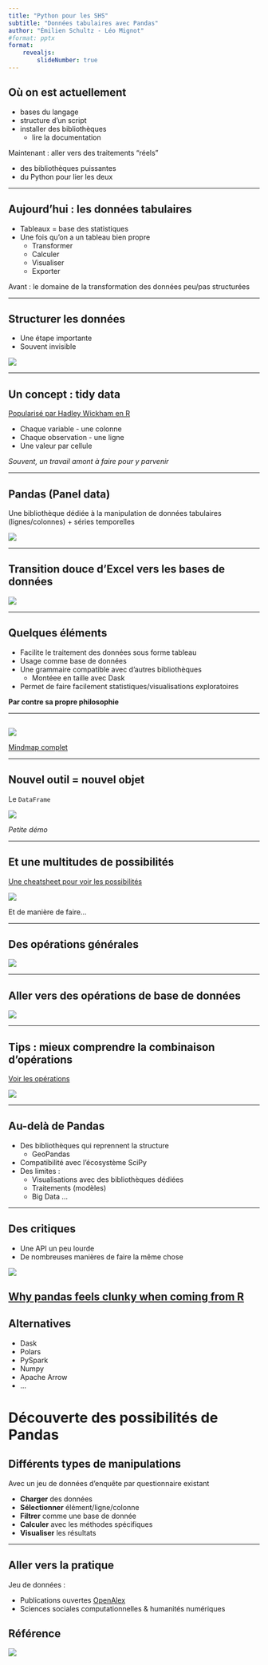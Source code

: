 ```yaml
---
title: "Python pour les SHS"
subtitle: "Données tabulaires avec Pandas"
author: "Émilien Schultz - Léo Mignot"
#format: pptx
format:
    revealjs:
        slideNumber: true
---
```


## Où on est actuellement

- bases du langage
- structure d'un script
- installer des bibliothèques
    - lire la documentation

Maintenant : aller vers des traitements "réels"

- des bibliothèques puissantes
- du Python pour lier les deux


---

## Aujourd'hui : les données tabulaires

- Tableaux = base des statistiques
- Une fois qu'on a un tableau bien propre
    - Transformer
    - Calculer
    - Visualiser
    - Exporter

Avant : le domaine de la transformation des données peu/pas structurées

---

## Structurer les données

- Une étape importante
- Souvent invisible

![](./img/data_pipeline.png){fig-align="center"}

---

## Un concept : tidy data

[Popularisé par Hadley Wickham en R](https://vita.had.co.nz/papers/tidy-data.pdf)

- Chaque variable - une colonne
- Chaque observation - une ligne
- Une valeur par cellule

*Souvent, un travail amont à faire pour y parvenir*


---

## Pandas (Panel data)

Une bibliothèque dédiée à la manipulation de données tabulaires (lignes/colonnes) + séries temporelles

![](./img/statspandas.png){fig-align="center"}

---

## Transition douce d'Excel vers les bases de données

![](./img/pandas.jpg){fig-align="center"}

---

## Quelques éléments

- Facilite le traitement des données sous forme tableau
- Usage comme base de données
- Une grammaire compatible avec d'autres bibliothèques
    - Montéee en taille avec Dask
- Permet de faire facilement statistiques/visualisations exploratoires

**Par contre sa propre philosophie**

---

##

![](./img/pandasfunctions.png){fig-align="center"}

[Mindmap complet](https://xmind.ai/share/ugVH30g4)


---

## Nouvel outil = nouvel objet

Le `DataFrame`

![](./img/df.png){fig-align="center"}

*Petite démo*

---

## Et une multitudes de possibilités

[Une cheatsheet pour voir les possibilités](https://pandas.pydata.org/Pandas_Cheat_Sheet.pdf)

![](./img/pandascheatsheet.png){fig-align="center"}

Et de manière de faire...

---

## Des opérations générales

![](./img/pandascompare.png){fig-align="center"}


---

## Aller vers des opérations de base de données

![](./img/join2.png){fig-align="center"}




---


## Tips : mieux comprendre la combinaison d'opérations

[Voir les opérations](https://pandastutor.com/)

![](./img/pandastutor.png){fig-align="center"}


---


## Au-delà de Pandas

- Des bibliothèques qui reprennent la structure
    - GeoPandas
- Compatibilité avec l'écosystème SciPy
- Des limites :
    - Visualisations avec des bibliothèques dédiées
    - Traitements (modèles)
    - Big Data ...

---

## Des critiques

- Une API un peu lourde
- De nombreuses manières de faire la même chose

![](./img/procons.png){fig-align="center"}

[Why pandas feels clunky when coming from R](https://www.sumsar.net/blog/pandas-feels-clunky-when-coming-from-r/)
---

## Alternatives

- Dask
- Polars
- PySpark
- Numpy
- Apache Arrow
- ...


# Découverte des possibilités de Pandas

## Différents types de manipulations

Avec un jeu de données d'enquête par questionnaire existant

- **Charger** des données
- **Sélectionner** élément/ligne/colonne
- **Filtrer** comme une base de donnée
- **Calculer** avec les méthodes spécifiques
- **Visualiser** les résultats

---



## Aller vers la pratique

Jeu de données : 

- Publications ouvertes [OpenAlex](https://openalex.org/)
- Sciences sociales computationnelles & humanités numériques

## Référence

![](./img/bookpython.png){fig-align="center"}

<!--
# Avant les données structurées

## Nettoyer des données de presse

- Données dans `data/data.zip`
    - Mention de `Suisse` dans la presse française nationale du mois précédent
- A la base du HTML
- Mis en forme en CSV
- Que peut-on apprendre de ce jeu de données ?

---

## Traitements à réaliser

- Distribution des journaux
- Distribution des dates + visualisation
- Compte de l'occurence du terme Suisse
- Extraire juste les phrases concernées

---
-->

<!--

- fichier, module, package, bibliothèque...
- raise / assert / erreurs
-->